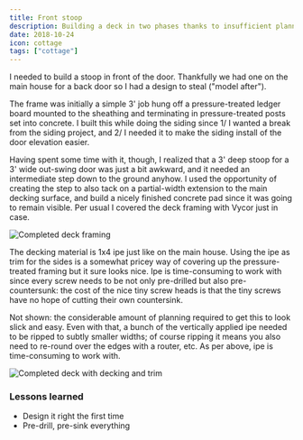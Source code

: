 ```yaml
---
title: Front stoop
description: Building a deck in two phases thanks to insufficient planning
date: 2018-10-24
icon: cottage
tags: ["cottage"]
---
```


I needed to build a stoop in front of the door. Thankfully we had one on the main house for a back door so I had a design to steal ("model after").

The frame was initially a simple 3' job hung off a pressure-treated ledger board mounted to the sheathing and terminating in pressure-treated posts set into concrete.
I built this while doing the siding since 1/ I wanted a break from the siding project, and 2/ I needed it to make the siding install of the door elevation easier.

Having spent some time with it, though, I realized that a 3' deep stoop for a 3' wide out-swing door was just a bit awkward, and it needed an intermediate step down to the ground anyhow.
I used the opportunity of creating the step to also tack on a partial-width extension to the main decking surface, and build a nicely finished concrete pad since it was going to remain visible.
Per usual I covered the deck framing with Vycor just in case.

![](images/IMG_20181019_164254.jpg "Completed deck framing")

The decking material is 1x4 ipe just like on the main house. Using the ipe as trim for the sides is a somewhat pricey way of covering up the pressure-treated framing but it sure looks nice.
Ipe is time-consuming to work with since every screw needs to be not only pre-drilled but also pre-countersunk:
the cost of the nice tiny screw heads is that the tiny screws have no hope of cutting their own countersink.

Not shown: the considerable amount of planning required to get this to look slick and easy.
Even with that, a bunch of the vertically applied ipe needed to be ripped to subtly smaller widths; of course ripping it means you also need to re-round over the edges with a router, etc.
As per above, ipe is time-consuming to work with.

![](images/IMG_20181024_141747.jpg "Completed deck with decking and trim")

### Lessons learned

- Design it right the first time
- Pre-drill, pre-sink everything
